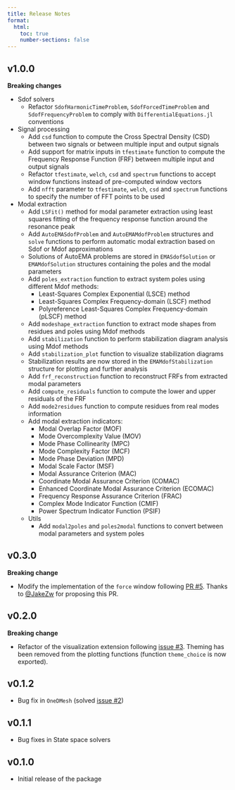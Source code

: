 ---
title: Release Notes
format:
  html:
    toc: true
    number-sections: false
---

## v1.0.0

**Breaking changes**

- Sdof solvers
  - Refactor `SdofHarmonicTimeProblem`, `SdofForcedTimeProblem` and `SdofFrequencyProblem` to comply with `DifferentialEquations.jl` conventions

- Signal processing
  - Add `csd` function to compute the Cross Spectral Density (CSD) between two signals or between multiple input and output signals
  - Add support for matrix inputs in `tfestimate` function to compute the Frequency Response Function (FRF) between multiple input and output signals
  - Refactor `tfestimate`, `welch`, `csd` and `spectrum` functions to accept window functions instead of pre-computed window vectors
  - Add `nfft` parameter to `tfestimate`, `welch`, `csd` and `spectrum` functions to specify the number of FFT points to be used

- Modal extraction
  - Add `LSFit()` method for modal parameter extraction using least squares fitting of the frequency response function around the resonance peak
  - Add `AutoEMASdofProblem` and `AutoEMAMdofProblem` structures and `solve` functions to perform automatic modal extraction based on Sdof or Mdof approximations
  - Solutions of AutoEMA problems are stored in `EMASdofSolution` or `EMAMdofSolution` structures containing the poles and the modal parameters
  - Add `poles_extraction` function to extract system poles using different Mdof methods:
      - Least-Squares Complex Exponential (LSCE) method
      - Least-Squares Complex Frequency-domain (LSCF) method
      - Polyreference Least-Squares Complex Frequency-domain (pLSCF) method
  - Add `modeshape_extraction` function to extract mode shapes from residues and poles using Mdof methods
  - Add `stabilization` function to perform stabilization diagram analysis using Mdof methods
  - Add `stabilization_plot` function to visualize stabilization diagrams
  - Stabilization results are now stored in the `EMAMdofStabilization` structure for plotting and further analysis
  - Add `frf_reconstruction` function to reconstruct FRFs from extracted modal parameters
  - Add `compute_residuals` function to compute the lower and upper residuals of the FRF
  - Add `mode2residues` function to compute residues from real modes information
  - Add modal extraction indicators:
    - Modal Overlap Factor (MOF)
    - Mode Overcomplexity Value (MOV)
    - Mode Phase Collinearity (MPC)
    - Mode Complexity Factor (MCF)
    - Mode Phase Deviation (MPD)
    - Modal Scale Factor (MSF)
    - Modal Assurance Criterion (MAC)
    - Coordinate Modal Assurance Criterion (COMAC)
    - Enhanced Coordinate Modal Assurance Criterion (ECOMAC)
    - Frequency Response Assurance Criterion (FRAC)
    - Complex Mode Indicator Function (CMIF)
    - Power Spectrum Indicator Function (PSIF)
  - Utils
    - Add `modal2poles` and `poles2modal` functions to convert between modal parameters and system poles

## v0.3.0

**Breaking change**

- Modify the implementation of the `force` window following [PR #5](https://github.com/maucejo/StructuralVibration.jl/pull/5). Thanks to [@JakeZw](https://github.com/JakeZw) for proposing this PR.

## v0.2.0

**Breaking change**

- Refactor of the visualization extension following [issue #3](https://github.com/maucejo/StructuralVibration.jl/issues/3). Theming has been removed from the plotting functions (function `theme_choice` is now exported).

## v0.1.2

- Bug fix in `OneDMesh` (solved [issue #2](https://github.com/maucejo/StructuralVibration.jl/issues/2))

## v0.1.1

- Bug fixes in State space solvers

## v0.1.0

- Initial release of the package